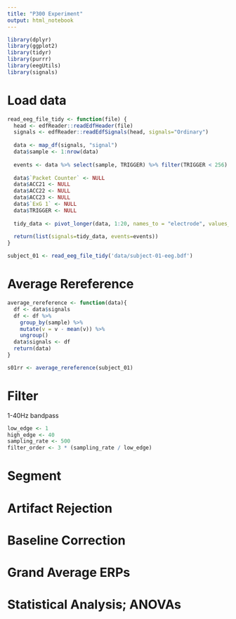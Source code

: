```yaml
---
title: "P300 Experiment"
output: html_notebook
---
```


```r
library(dplyr)
library(ggplot2)
library(tidyr)
library(purrr)
library(eegUtils)
library(signals)
```

# Load data

```r
read_eeg_file_tidy <- function(file) {
  head <- edfReader::readEdfHeader(file)
  signals <- edfReader::readEdfSignals(head, signals="Ordinary")
  
  data <- map_df(signals, "signal")
  data$sample <- 1:nrow(data)
  
  events <- data %>% select(sample, TRIGGER) %>% filter(TRIGGER < 256)
  
  data$`Packet Counter` <- NULL
  data$ACC21 <- NULL
  data$ACC22 <- NULL
  data$ACC23 <- NULL
  data$`ExG 1` <- NULL
  data$TRIGGER <- NULL
  
  tidy_data <- pivot_longer(data, 1:20, names_to = "electrode", values_to = "v") %>% select(sample, electrode, v)
  
  return(list(signals=tidy_data, events=events))
}

subject_01 <- read_eeg_file_tidy('data/subject-01-eeg.bdf')

```

# Average Rereference

```r
average_rereference <- function(data){
  df <- data$signals
  df <- df %>% 
    group_by(sample) %>% 
    mutate(v = v - mean(v)) %>%
    ungroup()
  data$signals <- df
  return(data)
}

s01rr <- average_rereference(subject_01)
```


# Filter

1-40Hz bandpass

```r
low_edge <- 1
high_edge <- 40
sampling_rate <- 500
filter_order <- 3 * (sampling_rate / low_edge)
```



# Segment

# Artifact Rejection

# Baseline Correction

# Grand Average ERPs

# Statistical Analysis; ANOVAs